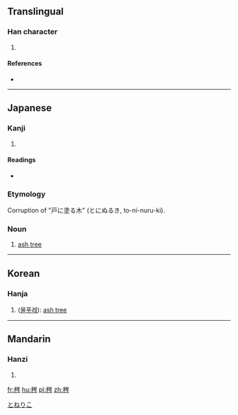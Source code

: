==Translingual==

===Han character===
{{Han char|rn=75|rad=木|as=07|sn=11|four=4292<sub>7</sub>|canj=木山人弓 (DUON)}}

# {{defn|Han|sort=木07}}

====References====
* {{Han ref|kx=0530.060|dkj=14867|dj=0918.050|hdz=21215.030|uh=68A3|ud=26787|bh=D5BA|bd=54714}}

----

==Japanese==

===Kanji===
{{ja-kanji|grade=|rs=木07}}

# {{defn|lang=ja|sort=木07}}

====Readings====
* {{ja-readings|on=[[しん]] (shin)|kun=[[とねりこ]] (toneriko)}}

===Etymology===
{{wikipedia|lang=ja}}
{{ja-kanjitab|とねりこ|yomi=k}}
Corruption of "戸に塗る木" (とにぬるき, to-ni-nuru-ki).

===Noun===
{{ja-noun|とねりこ|トネリコ}}

# [[ash tree]]

[[Category:ja:Trees|とねりこ]]

----

==Korean==

===Hanja===
{{ko-hanja|hangeul=침|eumhun=|rv=chim|mr=chim|y=chim}}

# ([[물푸레]]): [[ash tree]] 

----

==Mandarin==

===Hanzi===
{{cmn-hanzi|pin=[[cén]] ([[cen2]]), [[chén]] ([[chen2]]), [[qín]] ([[qin2]])|wg=ts'en<sup>2</sup>, ch'en<sup>2</sup>, ch'in<sup>2</sup>}}

# {{defn|lang=cmn|sort=木07}}

[[fr:梣]]
[[hu:梣]]
[[pl:梣]]
[[zh:梣]]